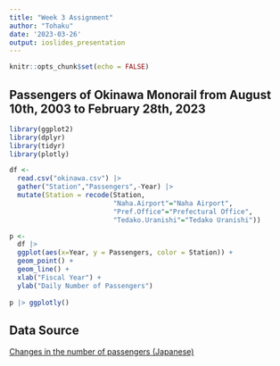 ```yaml
---
title: "Week 3 Assignment"
author: "Tohaku"
date: '2023-03-26'
output: ioslides_presentation
---
```


```r
knitr::opts_chunk$set(echo = FALSE)
```

## Passengers of Okinawa Monorail from August 10th, 2003 to February 28th, 2023

```r
library(ggplot2)
library(dplyr)
library(tidyr)
library(plotly)
```

```r
df <- 
  read.csv("okinawa.csv") |> 
  gather("Station","Passengers",-Year) |> 
  mutate(Station = recode(Station, 
                          "Naha.Airport"="Naha Airport",
                          "Pref.Office"="Prefectural Office",
                          "Tedako.Uranishi"="Tedako Uranishi"))

p <- 
  df |> 
  ggplot(aes(x=Year, y = Passengers, color = Station)) + 
  geom_point() +
  geom_line() +
  xlab("Fiscal Year") +
  ylab("Daily Number of Passengers")
  
p |> ggplotly()
```

## Data Source

[Changes in the number of passengers (Japanese)](https://www.pref.okinawa.jp/site/doboku/toshimono/joukyakusu.html)


